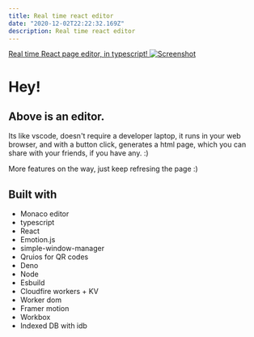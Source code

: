 ```yaml
---
title: Real time react editor
date: "2020-12-02T22:22:32.169Z"
description: Real time react editor
---
```


[Real time React page editor, in typescript! ![Screenshot](./code.zed.vision-1920x1080.png)](https://code.zed.vision)

# Hey!

## Above is an editor. 

Its like vscode, doesn't require a developer laptop, it runs in your web browser, and with a button click, generates a html page, which you can share with your friends, if you have any. :)

More features on the way, just keep refresing the page :)

## Built with
- Monaco editor
- typescript
- React
- Emotion.js
- simple-window-manager
- Qruios for QR codes
- Deno
- Node
- Esbuild
- Cloudfire workers + KV
- Worker dom 
- Framer motion
- Workbox
- Indexed DB with idb



